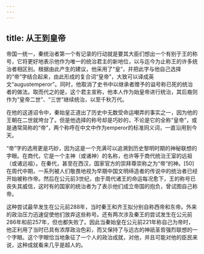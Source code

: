 ```yaml
---
---
---
```

title: 从王到皇帝
---



帝国一统一，秦统治者第一个有记录的行动就是要其大臣们想出一个有别于王的称号，它将更好地表示他作为唯一的统治君主的新地位，以与迄今为止称王的许多统治者相区别。根据由此产生的建议，他采用了“皇”，并把此字与他自己选择的“帝”字结合起来，由此形成的复合词“皇帝”，大致可以译成英文“augustemperor”。同时，他取消了史书中以继承者赠予的谥号称已死的统治者的做法。取而代之的是，这个君主宣称，他本人作为始皇帝进行统治，其后裔则作为“皇帝二世”、“三世”继续统治，以至千秋万代。

在他的这道诏令中，秦始皇正道出了历史中无数受命运嘲弄的事实之一，因为他的王朝在二世就垮台了。但是他选择的称号却是巧妙的，不论是它的全称“皇帝”，或是通常简称的“帝”，两个称呼在中文中作为emperor的标准同义词，一直沿用到今天。

“帝”字的选用更是巧妙，因为这是一个充满可以追溯到历史黎明时期的神秘联想的字眼。在商代，它是一个主神（或诸神）的名称，也许等于商代统治王室的远祖（或诸远祖）。在秦代，甚至在西汉，国家官方的崇拜尊崇称之为“帝”的神。[50]在周代中期，一系列被人们敬畏地视为早期中国文明缔造者的传说中的统治者已经开始被称作帝。然后在公元前3世纪，由于周代诸王的命运每况愈下，王的称号已丧失其威信，这时有的国家的统治者为了表示他们成立帝国的抱负，曾试图自己称帝。

这种尝试最早发生在公元前288年，当时秦王和齐王拟分别自称西帝和东帝。外来的政治压力迅速促使他们放弃这些称号。还有两次涉及秦王的尝试发生在公元前286年和前257年，但也都失败了。因此当秦始皇在公元前221年称自己为帝时，他正利用了当时已具有浓厚政治色彩，而又保持了与远古的神祇圣哲强烈联想的一个字眼。这个字眼恰当地象征了一个人的政治成就，对他，并且可能对他的臣民来说，这种成就看来几乎是超人的。